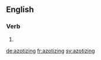 
==English==

===Verb===
{{head|en|present participle}}

# {{present participle of|azotize|lang=en}}

[[de:azotizing]]
[[fr:azotizing]]
[[sv:azotizing]]